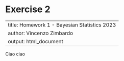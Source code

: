 #  Exercise 2

---
title: Homework 1 - Bayesian Statistics 2023
author: Vincenzo Zimbardo 
output: html_document
---

Ciao ciao
